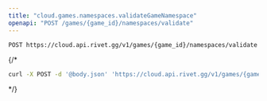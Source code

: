 ```yaml
---
title: "cloud.games.namespaces.validateGameNamespace"
openapi: "POST /games/{game_id}/namespaces/validate"
---
```


```
POST https://cloud.api.rivet.gg/v1/games/{game_id}/namespaces/validate
```


{/*<RequestExample>
```bash curl
curl -X POST -d '@body.json' 'https://cloud.api.rivet.gg/v1/games/{game_id}/namespaces/validate'
```
</RequestExample>*/}
